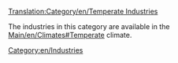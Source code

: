 [[Translation:Category/en/Temperate Industries]]{{en/-}}

The industries in this category are available in the [[Main/en/Climates#Temperate]] climate.

[[Category:en/Industries]]